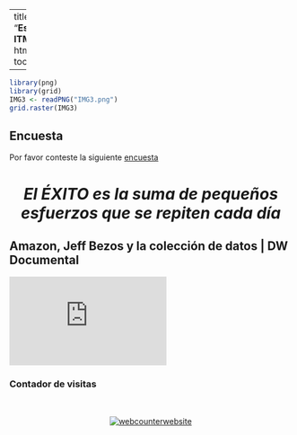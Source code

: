 
---
title: "**Estadística ITM**"
output:
  html_document:
    toc_float: false
   
---

```r
library(png)
library(grid)
IMG3 <- readPNG("IMG3.png")
grid.raster(IMG3)
```




## **Encuesta**

Por favor conteste la siguiente [encuesta](https://docs.google.com/forms/d/e/1FAIpQLSe-lyIiDmro19r9E5ubNdNJNc9J4k_XLTJOaY8dAjCo1P6khg/viewform?vc=0&c=0&w=1)






<center> <h1> *El ÉXITO es la suma de pequeños esfuerzos que se repiten cada día* 

</h1> </center> 




## **Amazon, Jeff Bezos y la colección de datos | DW Documental**

<iframe width="280" height="158" src="https://www.youtube.com/embed/UzGemfwaTT8" frameborder="0" allow="accelerometer; autoplay; encrypted-media; gyroscope; picture-in-picture" allowfullscreen></iframe>




### **Contador de visitas**

<br/>
<center> 




<!-- hitwebcounter Code START -->
<a href="https://www.hitwebcounter.com" target="_blank">
<img src="https://hitwebcounter.com/counter/counter.php?page=7209915&style=0040&nbdigits=5&type=page&initCount=900" title="User Stats" Alt="webcounterwebsite"   border="0" >
</a>                                    
                    


  
                            